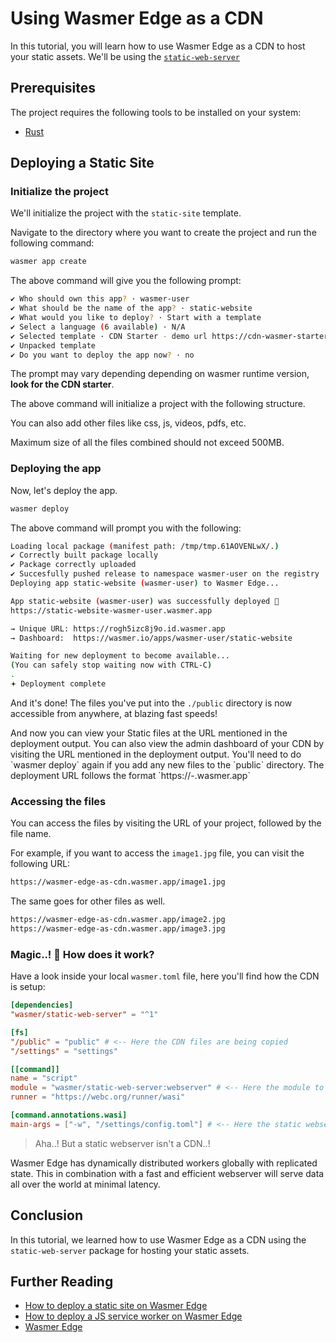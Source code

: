 
# Using Wasmer Edge as a CDN

In this tutorial, you will learn how to use Wasmer Edge as a CDN to host your static assets. We'll be using the [`static-web-server`](https://wasmer.io/wasmer/static-web-server)

## Prerequisites

The project requires the following tools to be installed on your system:

- [Rust](https://www.rust-lang.org/tools/install)

## Deploying a Static Site

<Steps>

<Install />

<CliVersionCallout />

<Login />

### Initialize the project

We'll initialize the project with the `static-site` template.

Navigate to the directory where you want to create the project and run the following command:

```bash copy
wasmer app create
```

The above command will give you the following prompt:

```bash
✔ Who should own this app? · wasmer-user
✔ What should be the name of the app? · static-website
✔ What would you like to deploy? · Start with a template
✔ Select a language (6 available) · N/A
✔ Selected template · CDN Starter - demo url https://cdn-wasmer-starter.wasmer.app/
✔ Unpacked template
✔ Do you want to deploy the app now? · no
```
The prompt may vary depending depending on wasmer runtime version, **look for the CDN starter**.

The above command will initialize a project with the following structure.

<FileTree>
  <FileTree.Folder name="your-top-level-dir" defaultOpen>
    <FileTree.Folder name="public" defaultOpen>
      <FileTree.File name="image1.jpg" />
      <FileTree.File name="image2.jpg" />
      <FileTree.File name="image3.jpg" />
    </FileTree.Folder>
    <FileTree.Folder name="settings" defaultOpen>
      <FileTree.File name="config.toml" />
    </FileTree.Folder>
    <FileTree.File name="app.yaml" />
    <FileTree.File name="wasmer.toml" />
    <FileTree.File name="LICENSE" />
    <FileTree.File name="README.md" />
  </FileTree.Folder>
</FileTree>

You can also add other files like css, js, videos, pdfs, etc.

<Callout type="warning" emoji="⚠️">
  Maximum size of all the files combined should not exceed 500MB.
</Callout>

### Deploying the app

Now, let's deploy the app.

```bash copy
wasmer deploy
```

The above command will prompt you with the following:

```bash
Loading local package (manifest path: /tmp/tmp.61AOVENLwX/.)
✔ Correctly built package locally
✔ Package correctly uploaded
✔ Succesfully pushed release to namespace wasmer-user on the registry
Deploying app static-website (wasmer-user) to Wasmer Edge...

App static-website (wasmer-user) was successfully deployed 🚀
https://static-website-wasmer-user.wasmer.app

→ Unique URL: https://rogh5izc8j9o.id.wasmer.app
→ Dashboard:  https://wasmer.io/apps/wasmer-user/static-website

Waiting for new deployment to become available...
(You can safely stop waiting now with CTRL-C)
.
𖥔 Deployment complete
```

And it's done!
The files you've put into the `./public` directory is now accessible from anywhere, at blazing fast speeds!

<Callout type="info" emoji="ℹ️">
  And now you can view your Static files at the URL mentioned in the deployment output.
  You can also view the admin dashboard of your CDN by visiting the URL mentioned in the deployment output.
</Callout>

<Callout type="info" emoji="🌐">
  You'll need to do `wasmer deploy` again if you add any new files to the `public` directory.
</Callout>

<Callout type="info" emoji="ℹ">
    The deployment URL follows the format `https://<app-name>-<app-owner>.wasmer.app`
</Callout>

### Accessing the files

You can access the files by visiting the URL of your project, followed by the file name.

For example, if you want to access the `image1.jpg` file, you can visit the following URL:

```bash
https://wasmer-edge-as-cdn.wasmer.app/image1.jpg
```

The same goes for other files as well.

```bash
https://wasmer-edge-as-cdn.wasmer.app/image2.jpg
https://wasmer-edge-as-cdn.wasmer.app/image3.jpg
```


### Magic..! 🧙 How does it work?

Have a look inside your local `wasmer.toml` file, here you'll find how the CDN is setup: 
```toml filename="wasmer.toml"
[dependencies]
"wasmer/static-web-server" = "^1"

[fs]
"/public" = "public" # <-- Here the CDN files are being copied
"/settings" = "settings"

[[command]]
name = "script"
module = "wasmer/static-web-server:webserver" # <-- Here the module to run is being selected
runner = "https://webc.org/runner/wasi"

[command.annotations.wasi]
main-args = ["-w", "/settings/config.toml"] # <-- Here the static webserver is being configured
```

> Aha..! But a static webserver isn't a CDN..!

Wasmer Edge has dynamically distributed workers globally with replicated state.
This in combination with a fast and efficient webserver will serve data all over the world at minimal latency.

</Steps>

## Conclusion

In this tutorial, we learned how to use Wasmer Edge as a CDN using the `static-web-server` package for hosting your static assets.

## Further Reading

- [How to deploy a static site on Wasmer Edge](/edge/guides/static-site)
- [How to deploy a JS service worker on Wasmer Edge](/edge/guides/js-wintercg)
- [Wasmer Edge](https://wasmer.io/products/edge)
